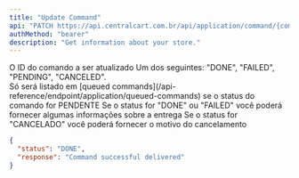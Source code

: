 ```yaml
---
title: "Update Command"
api: "PATCH https://api.centralcart.com.br/api/application/command/{command-id}"
authMethod: "bearer"
description: "Get information about your store."
---
```


<ParamField path="command-id" type="string" required>
  O ID do comando a ser atualizado
</ParamField>

<ParamField body="status" type="string" required>
  Um dos seguintes: "DONE", "FAILED", "PENDING", "CANCELED". <br /> Só será listado em
  [queued commands](/api-reference/endpoint/application/queued-commands) se o status do comando for PENDENTE
</ParamField>

<ParamField body="response" type="string">
  Se o status for "DONE" ou "FAILED" você poderá fornecer algumas informações sobre a entrega
</ParamField>

<ParamField body="reason" type="string">
  Se o status for "CANCELADO" você poderá fornecer o motivo do cancelamento
</ParamField>

<ResponseExample>

```json Request
{
  "status": "DONE",
  "response": "Command successful delivered"
}
```

</ResponseExample>
